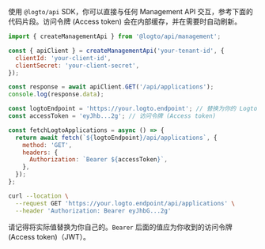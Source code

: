 

<Tabs groupId="interact-with-m-api">

<TabItem value="with-@logto-api-sdk" label="Node.js 使用 `@logto/api` SDK">

使用 `@logto/api` SDK，你可以直接与任何 Management API 交互，参考下面的代码片段。访问令牌 (Access token) 会在内部缓存，并在需要时自动刷新。

```js
import { createManagementApi } from '@logto/api/management';

const { apiClient } = createManagementApi('your-tenant-id', {
  clientId: 'your-client-id',
  clientSecret: 'your-client-secret',
});

const response = await apiClient.GET('/api/applications');
console.log(response.data);
```

</TabItem>

<TabItem value="nodejs" label="Node.js">

<AccessTokenUsage />

```js
const logtoEndpoint = 'https://your.logto.endpoint'; // 替换为你的 Logto endpoint
const accessToken = 'eyJhb...2g'; // 访问令牌 (Access token)

const fetchLogtoApplications = async () => {
  return await fetch(`${logtoEndpoint}/api/applications`, {
    method: 'GET',
    headers: {
      Authorization: `Bearer ${accessToken}`,
    },
  });
};
```

</TabItem>

<TabItem value="curl" label="cURL">

<AccessTokenUsage />

```bash
curl --location \
  --request GET 'https://your.logto.endpoint/api/applications' \
  --header 'Authorization: Bearer eyJhbG...2g'
```

请记得将实际值替换为你自己的。`Bearer` 后面的值应为你收到的访问令牌 (Access token)（JWT）。

</TabItem>

</Tabs>
